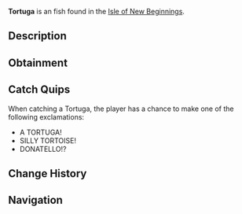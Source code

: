 {{FishInfobox
|image          = Tortuga.png
|rarity         = Exotic
|sea            = Second Sea
|location       = [[Isle of New Beginnings]]
|sublocation    = 
|sources        = Fishing Rod
|radar_location = 
|prog_speed     = -80
|xp             = 60000
|weather        = Foggy
|time           = 
|season         = Winter
|bait           = Mist Worms
|base_weight    = 4000
|base_value     = 10000
|weight_range   = 3050
|base_chance    = 1
|base_resil     = 1
}}
'''Tortuga''' is an {{Rarity|Exotic}} fish found in the [[Isle of New Beginnings]].

== Description ==
{{Description|A colossal sea turtle cloaked in shadow, its shell a fortress of ancient secrets.|Bestiary Entry}}

== Obtainment ==
{{Description|It looms where the cold mists shroud the deep.|Bestiary Hint}}
{{Fish Availability|
Isle of New Beginnings
|best_pool      = Isle of New Beginnings
|best_rod       = Free Spirit Rod
|best_bait      = Weird Algae
|best_time      = Night
|best_weather   = Foggy
|best_season    = Winter
|best_chance    = 4

|aurora_pool    = Isle of New Beginnings
|aurora_rod     = Free Spirit Rod
|aurora_bait    = Mist Worms
|aurora_season  = Autumn
|aurora_chance  = 26.1
}}

== Catch Quips ==
When catching a Tortuga, the player has a chance to make one of the following exclamations:
* A TORTUGA!
* SILLY TORTOISE!
* DONATELLO!?

== Change History ==
{{Change History|1.24.0}}

== Navigation ==
{{Fish Navbox|Isle of New Beginnings}}